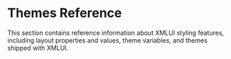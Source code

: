 # Themes Reference

This section contains reference information about XMLUI styling features, including layout properties and values, theme variables, and themes shipped with XMLUI.